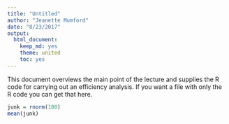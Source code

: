 ```yaml
---
title: "Untitled"
author: "Jeanette Mumford"
date: "8/23/2017"
output:
  html_document:
    keep_md: yes
    theme: united
    toc: yes
---
```


This document overviews the main point of the lecture and supplies the R code for carrying out an efficiency analysis.  If you want a file with only the R code you can get that here.


```r
junk = rnorm(100)
mean(junk)
```

